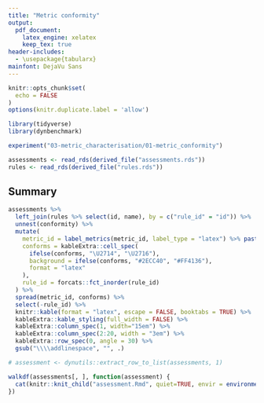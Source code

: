 ```yaml
---
title: "Metric conformity"
output: 
  pdf_document:
    latex_engine: xelatex
    keep_tex: true
header-includes:
  - \usepackage{tabularx}
mainfont: DejaVu Sans
---
```


```r
knitr::opts_chunk$set(
  echo = FALSE
)
options(knitr.duplicate.label = 'allow')

library(tidyverse)
library(dynbenchmark)

experiment("03-metric_characterisation/01-metric_conformity")
```

```r
assessments <- read_rds(derived_file("assessments.rds"))
rules <- read_rds(derived_file("rules.rds"))
```

## Summary

```r
assessments %>%
  left_join(rules %>% select(id, name), by = c("rule_id" = "id")) %>%
  unnest(conformity) %>%
  mutate(
    metric_id = label_metrics(metric_id, label_type = "latex") %>% paste0("$", ., "$") %>% forcats::fct_inorder(),
    conforms = kableExtra::cell_spec(
      ifelse(conforms, "\U2714", "\U2716"),
      background = ifelse(conforms, "#2ECC40", "#FF4136"),
      format = "latex"
    ),
    rule_id = forcats::fct_inorder(rule_id)
  ) %>%
  spread(metric_id, conforms) %>%
  select(-rule_id) %>% 
  knitr::kable(format = "latex", escape = FALSE, booktabs = TRUE) %>%
  kableExtra::kable_styling(full_width = FALSE) %>% 
  kableExtra::column_spec(1, width="15em") %>% 
  kableExtra::column_spec(2:20, width = "3em") %>% 
  kableExtra::row_spec(0, angle = 30) %>% 
  gsub("\\\\addlinespace", "", .)
```

\pagebreak

```r
# assessment <- dynutils::extract_row_to_list(assessments, 1)

walkdf(assessments[, ], function(assessment) {
  cat(knitr::knit_child("assessment.Rmd", quiet=TRUE, envir = environment()))
})
```
